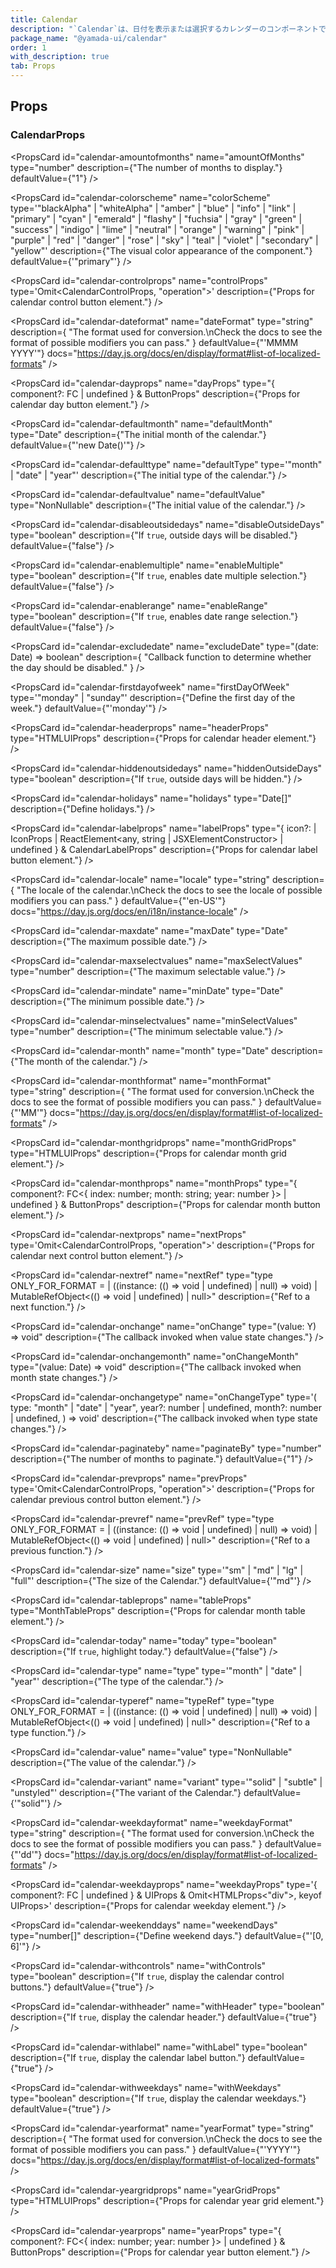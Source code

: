```yaml
---
title: Calendar
description: "`Calendar`は、日付を表示または選択するカレンダーのコンポーネントです。"
package_name: "@yamada-ui/calendar"
order: 1
with_description: true
tab: Props
---
```


## Props

### CalendarProps

<PropsCard
  id="calendar-amountofmonths"
  name="amountOfMonths"
  type="number"
  description={"The number of months to display."}
  defaultValue={"1"}
/>

<PropsCard
  id="calendar-colorscheme"
  name="colorScheme"
  type='"blackAlpha" | "whiteAlpha" | "amber" | "blue" | "info" | "link" | "primary" | "cyan" | "emerald" | "flashy" | "fuchsia" | "gray" | "green" | "success" | "indigo" | "lime" | "neutral" | "orange" | "warning" | "pink" | "purple" | "red" | "danger" | "rose" | "sky" | "teal" | "violet" | "secondary" | "yellow"'
  description={"The visual color appearance of the component."}
  defaultValue={'"primary"'}
/>

<PropsCard
  id="calendar-controlprops"
  name="controlProps"
  type='Omit<CalendarControlProps, "operation">'
  description={"Props for calendar control button element."}
/>

<PropsCard
  id="calendar-dateformat"
  name="dateFormat"
  type="string"
  description={
    "The format used for conversion.\nCheck the docs to see the format of possible modifiers you can pass."
  }
  defaultValue={"'MMMM YYYY'"}
  docs="https://day.js.org/docs/en/display/format#list-of-localized-formats"
/>

<PropsCard
  id="calendar-dayprops"
  name="dayProps"
  type="{ component?: FC<DayProps> | undefined } & ButtonProps"
  description={"Props for calendar day button element."}
/>

<PropsCard
  id="calendar-defaultmonth"
  name="defaultMonth"
  type="Date"
  description={"The initial month of the calendar."}
  defaultValue={"'new Date()'"}
/>

<PropsCard
  id="calendar-defaulttype"
  name="defaultType"
  type='"month" | "date" | "year"'
  description={"The initial type of the calendar."}
/>

<PropsCard
  id="calendar-defaultvalue"
  name="defaultValue"
  type="NonNullable<Y>"
  description={"The initial value of the calendar."}
/>

<PropsCard
  id="calendar-disableoutsidedays"
  name="disableOutsideDays"
  type="boolean"
  description={"If `true`, outside days will be disabled."}
  defaultValue={"false"}
/>

<PropsCard
  id="calendar-enablemultiple"
  name="enableMultiple"
  type="boolean"
  description={"If `true`, enables date multiple selection."}
  defaultValue={"false"}
/>

<PropsCard
  id="calendar-enablerange"
  name="enableRange"
  type="boolean"
  description={"If `true`, enables date range selection."}
  defaultValue={"false"}
/>

<PropsCard
  id="calendar-excludedate"
  name="excludeDate"
  type="(date: Date) => boolean"
  description={
    "Callback function to determine whether the day should be disabled."
  }
/>

<PropsCard
  id="calendar-firstdayofweek"
  name="firstDayOfWeek"
  type='"monday" | "sunday"'
  description={"Define the first day of the week."}
  defaultValue={"'monday'"}
/>

<PropsCard
  id="calendar-headerprops"
  name="headerProps"
  type="HTMLUIProps"
  description={"Props for calendar header element."}
/>

<PropsCard
  id="calendar-hiddenoutsidedays"
  name="hiddenOutsideDays"
  type="boolean"
  description={"If `true`, outside days will be hidden."}
/>

<PropsCard
  id="calendar-holidays"
  name="holidays"
  type="Date[]"
  description={"Define holidays."}
/>

<PropsCard
  id="calendar-labelprops"
  name="labelProps"
  type="{
  icon?:
    | IconProps
    | ReactElement<any, string | JSXElementConstructor<any>>
    | undefined
} & CalendarLabelProps"
  description={"Props for calendar label button element."}
/>

<PropsCard
  id="calendar-locale"
  name="locale"
  type="string"
  description={
    "The locale of the calendar.\nCheck the docs to see the locale of possible modifiers you can pass."
  }
  defaultValue={"'en-US'"}
  docs="https://day.js.org/docs/en/i18n/instance-locale"
/>

<PropsCard
  id="calendar-maxdate"
  name="maxDate"
  type="Date"
  description={"The maximum possible date."}
/>

<PropsCard
  id="calendar-maxselectvalues"
  name="maxSelectValues"
  type="number"
  description={"The maximum selectable value."}
/>

<PropsCard
  id="calendar-mindate"
  name="minDate"
  type="Date"
  description={"The minimum possible date."}
/>

<PropsCard
  id="calendar-minselectvalues"
  name="minSelectValues"
  type="number"
  description={"The minimum selectable value."}
/>

<PropsCard
  id="calendar-month"
  name="month"
  type="Date"
  description={"The month of the calendar."}
/>

<PropsCard
  id="calendar-monthformat"
  name="monthFormat"
  type="string"
  description={
    "The format used for conversion.\nCheck the docs to see the format of possible modifiers you can pass."
  }
  defaultValue={"'MM'"}
  docs="https://day.js.org/docs/en/display/format#list-of-localized-formats"
/>

<PropsCard
  id="calendar-monthgridprops"
  name="monthGridProps"
  type="HTMLUIProps"
  description={"Props for calendar month grid element."}
/>

<PropsCard
  id="calendar-monthprops"
  name="monthProps"
  type="{
  component?: FC<{ index: number; month: string; year: number }> | undefined
} & ButtonProps"
  description={"Props for calendar month button element."}
/>

<PropsCard
  id="calendar-nextprops"
  name="nextProps"
  type='Omit<CalendarControlProps, "operation">'
  description={"Props for calendar next control button element."}
/>

<PropsCard
  id="calendar-nextref"
  name="nextRef"
  type="type ONLY_FOR_FORMAT =
  | ((instance: (() => void | undefined) | null) => void)
  | MutableRefObject<(() => void | undefined) | null>"
  description={"Ref to a next function."}
/>

<PropsCard
  id="calendar-onchange"
  name="onChange"
  type="(value: Y) => void"
  description={"The callback invoked when value state changes."}
/>

<PropsCard
  id="calendar-onchangemonth"
  name="onChangeMonth"
  type="(value: Date) => void"
  description={"The callback invoked when month state changes."}
/>

<PropsCard
  id="calendar-onchangetype"
  name="onChangeType"
  type='(
  type: "month" | "date" | "year",
  year?: number | undefined,
  month?: number | undefined,
) => void'
  description={"The callback invoked when type state changes."}
/>

<PropsCard
  id="calendar-paginateby"
  name="paginateBy"
  type="number"
  description={"The number of months to paginate."}
  defaultValue={"1"}
/>

<PropsCard
  id="calendar-prevprops"
  name="prevProps"
  type='Omit<CalendarControlProps, "operation">'
  description={"Props for calendar previous control button element."}
/>

<PropsCard
  id="calendar-prevref"
  name="prevRef"
  type="type ONLY_FOR_FORMAT =
  | ((instance: (() => void | undefined) | null) => void)
  | MutableRefObject<(() => void | undefined) | null>"
  description={"Ref to a previous function."}
/>

<PropsCard
  id="calendar-size"
  name="size"
  type='"sm" | "md" | "lg" | "full"'
  description={"The size of the Calendar."}
  defaultValue={'"md"'}
/>

<PropsCard
  id="calendar-tableprops"
  name="tableProps"
  type="MonthTableProps"
  description={"Props for calendar month table element."}
/>

<PropsCard
  id="calendar-today"
  name="today"
  type="boolean"
  description={"If `true`, highlight today."}
  defaultValue={"false"}
/>

<PropsCard
  id="calendar-type"
  name="type"
  type='"month" | "date" | "year"'
  description={"The type of the calendar."}
/>

<PropsCard
  id="calendar-typeref"
  name="typeRef"
  type="type ONLY_FOR_FORMAT =
  | ((instance: (() => void | undefined) | null) => void)
  | MutableRefObject<(() => void | undefined) | null>"
  description={"Ref to a type function."}
/>

<PropsCard
  id="calendar-value"
  name="value"
  type="NonNullable<Y>"
  description={"The value of the calendar."}
/>

<PropsCard
  id="calendar-variant"
  name="variant"
  type='"solid" | "subtle" | "unstyled"'
  description={"The variant of the Calendar."}
  defaultValue={'"solid"'}
/>

<PropsCard
  id="calendar-weekdayformat"
  name="weekdayFormat"
  type="string"
  description={
    "The format used for conversion.\nCheck the docs to see the format of possible modifiers you can pass."
  }
  defaultValue={"'dd'"}
  docs="https://day.js.org/docs/en/display/format#list-of-localized-formats"
/>

<PropsCard
  id="calendar-weekdayprops"
  name="weekdayProps"
  type='{ component?: FC<WeekdayProps> | undefined } & UIProps &
  Omit<HTMLProps<"div">, keyof UIProps>'
  description={"Props for calendar weekday element."}
/>

<PropsCard
  id="calendar-weekenddays"
  name="weekendDays"
  type="number[]"
  description={"Define weekend days."}
  defaultValue={"'[0, 6]'"}
/>

<PropsCard
  id="calendar-withcontrols"
  name="withControls"
  type="boolean"
  description={"If `true`, display the calendar control buttons."}
  defaultValue={"true"}
/>

<PropsCard
  id="calendar-withheader"
  name="withHeader"
  type="boolean"
  description={"If `true`, display the calendar header."}
  defaultValue={"true"}
/>

<PropsCard
  id="calendar-withlabel"
  name="withLabel"
  type="boolean"
  description={"If `true`, display the calendar label button."}
  defaultValue={"true"}
/>

<PropsCard
  id="calendar-withweekdays"
  name="withWeekdays"
  type="boolean"
  description={"If `true`, display the calendar weekdays."}
  defaultValue={"true"}
/>

<PropsCard
  id="calendar-yearformat"
  name="yearFormat"
  type="string"
  description={
    "The format used for conversion.\nCheck the docs to see the format of possible modifiers you can pass."
  }
  defaultValue={"'YYYY'"}
  docs="https://day.js.org/docs/en/display/format#list-of-localized-formats"
/>

<PropsCard
  id="calendar-yeargridprops"
  name="yearGridProps"
  type="HTMLUIProps"
  description={"Props for calendar year grid element."}
/>

<PropsCard
  id="calendar-yearprops"
  name="yearProps"
  type="{
  component?: FC<{ index: number; year: number }> | undefined
} & ButtonProps"
  description={"Props for calendar year button element."}
/>
